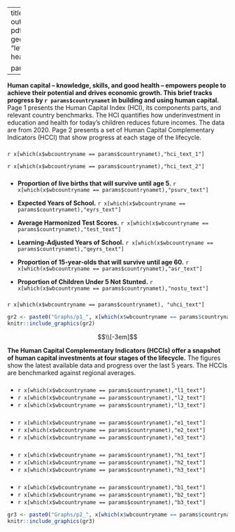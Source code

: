 

---
title: "`r params$countrynamet``r params$extra`"
output:
  pdf_document: 
    keep_tex: true
  latex_engine: pdflatex
  fig_caption: yes
  urlcolor: blue
fontsize: 9pt
geometry: "left=1.3cm,right=1.3cm,top=1.5cm,bottom=0.5cm"
header-includes:  \usepackage{fancyhdr} 
  \usepackage{graphicx}
  \usepackage{eurosym}
  \usepackage{datetime}
  \usepackage{booktabs,xcolor} \pagestyle{fancy}  
  \fancypagestyle{plain}{\pagestyle{fancy}}
  \pagenumbering{gobble}
  \renewcommand\thefootnote{\textcolor{black}{\arabic{footnote}}}
  \usepackage{pagecolor}
  \pagecolor{white}
  \usepackage{fourier}
  \usepackage[fontsize=8.7pt]{scrextend}
  \usepackage{float}
  \restylefloat{table}
  \usepackage{xcolor}
  \usepackage{multicol}
  \newcommand{\hideFromPandoc}[1]{#1}
  \hideFromPandoc{
    \let\Begin\begin
    \let\End\end
  }
  \usepackage{caption}
  \captionsetup{skip=0pt}
  \usepackage{hyperref}
  \usepackage{array}
  \usepackage{varwidth}
  \hypersetup{
      colorlinks=true,
      linkcolor=blue,
      filecolor=magenta,      
      urlcolor=cyan,
  }
  \urlstyle{same}
  \usepackage{enumitem}
  \setlist{leftmargin=*}
  \pagenumbering{gobble}
  \usepackage{numprint}
  \usepackage{fbox}
  \renewcommand{\tightlist}{\setlength{\itemsep}{1ex}\setlength{\parskip}{0pt}}
  
params:
  countrynamet: "Afghanistan"
  extra: ""

---
\definecolor{bondiblue}{rgb}{0.0, 0.58, 0.71}
\definecolor{steelblue}{rgb}{0.27, 0.51, 0.71}
\definecolor{brickred}{rgb}{0.8, 0.25, 0.33}
\newcommand\boldblue[1]{\textcolor{bondiblue}{\textbf{#1}}}

\vspace{2.3em}

**Human capital – knowledge, skills, and good health – empowers people to achieve their potential and drives economic growth. This brief tracks progress by `r params$countrynamet` in building and using human capital.** Page 1 presents the Human Capital Index (HCI), its components parts, and relevant country benchmarks. The HCI quantifies how underinvestment in education and health for today’s children reduces future incomes. The data are from 2020. Page 2 presents a set of Human Capital Complementary Indicators (HCCI) that show progress at each stage of the lifecycle.


\vspace{0.5em}

\Begin{multicols}{2}

\vspace{-2mm}
### \boldblue{T\small{HE HUMAN CAPITAL INDEX}}###
\vspace{-2mm}

`r x[which(x$wbcountryname == params$countrynamet),"hci_text_1"]` 

`r x[which(x$wbcountryname == params$countrynamet),"hci_text_2"]` 

\vspace{-2mm}
### \boldblue{T\small{HE HUMAN CAPITAL INDEX COMPONENTS}}###
\vspace{-2mm}

* **Proportion of live births that will survive until age 5.** `r x[which(x$wbcountryname == params$countrynamet),"psurv_text"]`

* **Expected Years of School.** `r x[which(x$wbcountryname == params$countrynamet),"eyrs_text"]`

* **Average Harmonized Test Scores.** `r x[which(x$wbcountryname == params$countrynamet),"test_text"]`

* **Learning-Adjusted Years of School.** `r x[which(x$wbcountryname == params$countrynamet),"qeyrs_text"]`

* **Proportion of 15-year-olds that will survive until age 60.** `r x[which(x$wbcountryname == params$countrynamet),"asr_text"]`

* **Proportion of Children Under 5 Not Stunted.** `r x[which(x$wbcountryname == params$countrynamet),"nostu_text"]`

\vspace{-6mm}
### \boldblue{U\small{TILIZATION-ADJUSTED HUMAN CAPITAL INDEX}}###
\vspace{-2mm}

`r x[which(x$wbcountryname == params$countrynamet), "uhci_text"]`


\vspace{-7mm}
\begin{table}[H]
\renewcommand{\tabcolsep}{0.8mm}
\begin{tabular}{m{0.29\textwidth}>{\centering\arraybackslash}m{0.054\textwidth}>{\centering\arraybackslash}m{0.054\textwidth}>{\centering\arraybackslash}m{0.054\textwidth}}
\\\textbf{     }   &    &             &  \\ \hline
                         &      &              & \\
\textbf{ Human Capital and Utilization   } & \textbf{Boys} & \textbf{Girls} &  \textbf{Overall} \\\hline
\vspace{-1mm} \\
Human Capital Index &   `r x[which(x$wbcountryname == params$countrynamet),"hci_m_t"]` &   `r x[which(x$wbcountryname == params$countrynamet),"hci_f_t"]` &    `r x[which(x$wbcountryname == params$countrynamet),"hci_t"]` \\
Utilization-Adjusted Human Capital Index & `r x[which(x$wbcountryname == params$countrynamet),"uhci_m_t"]`  &  `r x[which(x$wbcountryname == params$countrynamet),"uhci_f_t"]` & `r x[which(x$wbcountryname == params$countrynamet),"uhci_t"]` \\
                         & \multicolumn{1}{l}{} & \multicolumn{1}{l}{} &    
\vspace{-4mm}
\\\hline
\end{tabular}
\vspace{1mm} 
\end{table}

```r
gr2 <- paste0("Graphs/p1_", x[which(x$wbcountryname == params$countrynamet),"wbcode"],"_all", params$extra,".jpg")
knitr::include_graphics(gr2)
```

\vfill

\End{multicols}


\newpage
 
$$\\[-3em]$$

**The Human Capital Complementary Indicators (HCCIs) offer a snapshot of human capital investments at four stages of the lifecycle.** The figures show the latest available data and progress over the last 5 years. The HCCIs are benchmarked against regional averages.

\vspace{1mm}

\Begin{multicols}{2}

### \boldblue{E\small{ARLY CHILDHOOD}}###

* `r x[which(x$wbcountryname == params$countrynamet),"l1_text"]`
* `r x[which(x$wbcountryname == params$countrynamet),"l2_text"]`
* `r x[which(x$wbcountryname == params$countrynamet),"l3_text"]`

### \boldblue{S\small{CHOOL AGE}}###

* `r x[which(x$wbcountryname == params$countrynamet),"e1_text"]`
* `r x[which(x$wbcountryname == params$countrynamet),"e2_text"]`
* `r x[which(x$wbcountryname == params$countrynamet),"e3_text"]`

### \boldblue{Y\small{OUTH}}###

* `r x[which(x$wbcountryname == params$countrynamet),"h1_text"]`
* `r x[which(x$wbcountryname == params$countrynamet),"h2_text"]`
* `r x[which(x$wbcountryname == params$countrynamet),"h3_text"]`

### \boldblue{A\small{DULTS \& ELDERLY}}###

* `r x[which(x$wbcountryname == params$countrynamet),"b1_text"]`
* `r x[which(x$wbcountryname == params$countrynamet),"b2_text"]`
* `r x[which(x$wbcountryname == params$countrynamet),"b3_text"]`


```r
gr3 <- paste0("Graphs/p2_", x[which(x$wbcountryname == params$countrynamet),"wbcode"], "_stages", params$extra,".jpg")
knitr::include_graphics(gr3)
```

\End{multicols}